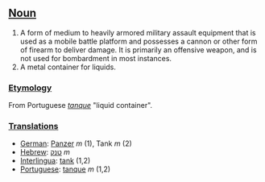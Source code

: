 ==[[Noun]]==
#A form of medium to heavily armored military assault equipment that is used as a mobile battle platform and possesses a cannon or other form of firearm to deliver damage.  It is primarily an offensive weapon, and is not used for bombardment in most instances.
#A metal container for liquids.

===[[Etymology]]===
From Portuguese ''[[tanque]]'' "liquid container".

===[[Translations]]===
*[[German]]: [[Panzer]] ''m'' (1), Tank ''m'' (2)
*[[Hebrew]]: [[טנק]] ''m''
*[[Interlingua]]: [[tank]] (1,2)
*[[Portuguese]]: [[tanque]] ''m'' (1,2)